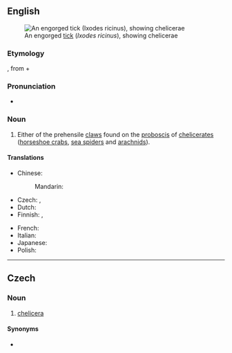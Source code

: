 ==English==
[[File:Ixodus ricinus 5x.jpg|right|thumb|An engorged [[tick]] (''Ixodes ricinus''), showing chelicerae]]

===Etymology===
{{etyl|NL.|en}}, from {{etyl|grc|en}} {{m|grc|χηλή||jawbone}} + {{m|grc|κέρας||horn}}

===Pronunciation===
* {{IPA|en|/kəˈlɪ.sə.ɹə/}}

===Noun===
{{en-noun|chelicerae}}

# {{lb|en|zoology}} Either of the prehensile [[claws]] found on the [[proboscis]] of [[chelicerate]]s ([[horseshoe crab]]s, [[sea spider]]s and [[arachnid]]s).

====Translations====
{{trans-top|chelicera}}
* Chinese:
*: Mandarin: {{t+|cmn|螯肢|tr=áozhī}}
* Czech: {{t|cs|klepítko|n}}, {{t|cs|chelicera|f}}
* Dutch: {{t|nl|cheliceer}}
* Finnish: {{t|fi|leukakoukku}}, {{t|fi|kelikeri}}
{{trans-mid}}
* French: {{t+|fr|chélicère|f}}
* Italian: {{t|it|chelicero|m}}
* Japanese: {{t|ja|鋏角|tr=きょうかく, kyōkaku|sc=Jpan}}
* Polish: {{t|pl|szczękoczułek|m}}
{{trans-bottom}}

----

==Czech==

===Noun===
{{cs-noun|g=f}}

# [[#English|chelicera]]

====Synonyms====
* {{l|cs|klepítko|g=n}}